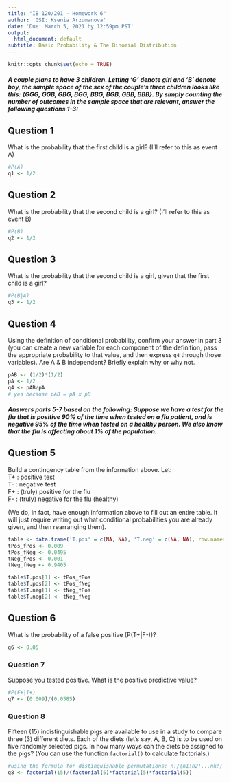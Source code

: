 ```yaml
---
title: "IB 120/201 - Homework 6"
author: 'GSI: Ksenia Arzumanova'
date: 'Due: March 5, 2021 by 12:59pm PST'
output:
  html_document: default
subtitle: Basic Probability & The Binomial Distribution
---
```


```r
knitr::opts_chunk$set(echo = TRUE)
```

##### A couple plans to have 3 children. Letting 'G' denote girl and 'B' denote boy, the sample space of the sex of the couple's three children looks like this: {GGG, GGB, GBG, BGG, BBG, BGB, GBB, BBB}. By simply counting the number of outcomes in the sample space that are relevant, answer the following questions 1-3:

## Question 1

What is the probability that the first child is a girl? (I'll refer to this as event A)

``` r
#P(A)
q1 <- 1/2
```

## Question 2

What is the probability that the second child is a girl? (I'll refer to this as event B)

``` r
#P(B)
q2 <- 1/2
```

## Question 3

What is the probability that the second child is a girl, given that the first child is a girl?

``` r
#P(B|A)
q3 <- 1/2
```

## Question 4

Using the definition of conditional probability, confirm your answer in part 3 (you can create a new variable for each component of the definition, pass the appropriate probability to that value, and then express `q4` through those variables). Are A & B independent? Briefly explain why or why not.

``` r
pAB <- (1/2)*(1/2)
pA <- 1/2
q4 <- pAB/pA
# yes because pAB = pA x pB
```

##### Answers parts 5-7 based on the following: Suppose we have a test for the flu that is positive 90% of the time when tested on a flu patient, and is negative 95% of the time when tested on a healthy person. We also know that the flu is affecting about 1% of the population. 

## Question 5

Build a contingency table from the information above. Let:  
T+ : positive test  
T- : negative test  
F+ : (truly) positive for the flu  
F- : (truly) negative for the flu (healthy)  

(We do, in fact, have enough information above to fill out an entire table. It will just require writing out what conditional probabilities you are already given, and then rearranging them).

``` r
table <- data.frame('T.pos' = c(NA, NA), 'T.neg' = c(NA, NA), row.names = c("F.pos", "F.neg"))
tPos_fPos <- 0.009
tPos_fNeg <- 0.0495
tNeg_fPos <- 0.001
tNeg_fNeg <- 0.9405

table$T.pos[1] <- tPos_fPos
table$T.pos[2] <- tPos_fNeg
table$T.neg[1] <- tNeg_fPos
table$T.neg[2] <- tNeg_fNeg
```

## Question 6

What is the probability of a false positive (P(T+|F-))?

``` r
q6 <- 0.05
```

### Question 7

Suppose you tested positive. What is the positive predictive value?

``` r
#P(F+|T+)
q7 <- (0.009)/(0.0585)
```

### Question 8

Fifteen (15) indistinguishable pigs are available to use in a study to compare three (3) different diets. Each of the diets (let's say, A, B, C) is to be used on five randomly selected pigs. In how many ways can the diets be assigned to the pigs? (You can use the function `factorial()` to calculate factorials.)

``` r
#using the formula for distinguishable permutations: n!/(n1!n2!...nk!)
q8 <- factorial(15)/(factorial(5)*factorial(5)*factorial(5))
```


